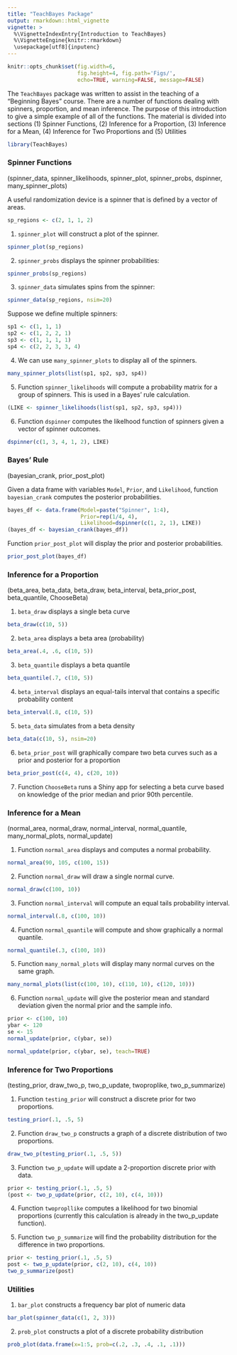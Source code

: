 ```yaml
---
title: "TeachBayes Package"
output: rmarkdown::html_vignette
vignette: >
  %\VignetteIndexEntry{Introduction to TeachBayes}
  %\VignetteEngine{knitr::rmarkdown}
  \usepackage[utf8]{inputenc}
---
```


```r
knitr::opts_chunk$set(fig.width=6, 
                      fig.height=4, fig.path='Figs/',
                      echo=TRUE, warning=FALSE, message=FALSE)
```

The `TeachBayes` package was written to assist in the teaching of a "Beginning Bayes" course.  There are a number of functions dealing with spinners, proportion, and mean inference.  The purpose of this introduction to give a simple example of all of the functions.  The material is divided into sections (1) Spinner Functions, (2) Inference for a Proportion, (3) Inference for a Mean, (4) Inference for Two Proportions and (5) Utilities

```r
library(TeachBayes)
```

### Spinner Functions

(spinner_data, spinner_likelihoods, spinner_plot, spinner_probs, dspinner, many_spinner_plots)

A useful randomization device is a spinner that is defined by a vector of areas.

```r
sp_regions <- c(2, 1, 1, 2)
```

1.  `spinner_plot` will construct a plot of the spinner.

```r
spinner_plot(sp_regions)
```

2.  `spinner_probs` displays the spinner probabilities:

```r
spinner_probs(sp_regions)
```
3.  `spinner_data` simulates spins from the spinner:

```r
spinner_data(sp_regions, nsim=20)
```

Suppose we define multiple spinners:

```r
sp1 <- c(1, 1, 1)
sp2 <- c(1, 2, 2, 1)
sp3 <- c(1, 1, 1, 1)
sp4 <- c(2, 2, 3, 3, 4)
```

4.  We can use `many_spinner_plots` to display all of the spinners.

```r
many_spinner_plots(list(sp1, sp2, sp3, sp4))
```

5.  Function `spinner_likelihoods` will compute a probability matrix for a group of spinners.  This is used in a Bayes' rule calculation.

```r
(LIKE <- spinner_likelihoods(list(sp1, sp2, sp3, sp4)))
```

6.  Function `dspinner` computes the likelhood function of spinners given a vector of spinner outcomes.

```r
dspinner(c(1, 3, 4, 1, 2), LIKE)
```

### Bayes' Rule

(bayesian_crank, prior_post_plot)

Given a data frame with variables `Model`, `Prior`, and `Likelihood`, function `bayesian_crank` computes the posterior probabilities.

```r
bayes_df <- data.frame(Model=paste("Spinner", 1:4),
                       Prior=rep(1/4, 4), 
                       Likelihood=dspinner(c(1, 2, 1), LIKE))
(bayes_df <- bayesian_crank(bayes_df))
```

Function `prior_post_plot` will display the prior and posterior probabilities.

```r
prior_post_plot(bayes_df)
```


### Inference for a Proportion

(beta_area, beta_data, beta_draw, beta_interval, beta_prior_post, beta_quantile, ChooseBeta)

1.  `beta_draw` displays a single beta curve

```r
beta_draw(c(10, 5))
```

2.  `beta_area` displays a beta area (probability)

```r
beta_area(.4, .6, c(10, 5))
```

3.  `beta_quantile` displays a beta quantile

```r
beta_quantile(.7, c(10, 5))
```

4.  `beta_interval` displays an equal-tails interval that contains a specific probability content

```r
beta_interval(.8, c(10, 5))
```

5.  `beta_data` simulates from a beta density

```r
beta_data(c(10, 5), nsim=20)
```

6.  `beta_prior_post` will graphically compare two beta curves such as a prior and posterior for a proportion

```r
beta_prior_post(c(4, 4), c(20, 10))
```

7.  Function `ChooseBeta` runs a Shiny app for selecting a beta curve based on knowledge of the prior median and prior 90th percentile.

### Inference for a Mean

(normal_area, normal_draw, normal_interval, normal_quantile, many_normal_plots, normal_update)

1.  Function `normal_area`  displays and computes a normal probability.

```r
normal_area(90, 105, c(100, 15))
```


2.  Function `normal_draw` will draw a single normal curve.

```r
normal_draw(c(100, 10))
```


3.  Function `normal_interval` will compute an equal tails probability interval.

```r
normal_interval(.8, c(100, 10))
```


4.  Function `normal_quantile` will compute and show graphically a normal quantile.

```r
normal_quantile(.3, c(100, 10))
```

5.  Function `many_normal_plots` will display many normal curves on the same graph.

```r
many_normal_plots(list(c(100, 10), c(110, 10), c(120, 10)))
```

6.  Function `normal_update` will give the posterior mean and standard deviation given the normal prior and the sample info.

```r
prior <- c(100, 10)
ybar <- 120
se <- 15
normal_update(prior, c(ybar, se))
```

```r
normal_update(prior, c(ybar, se), teach=TRUE)
```

### Inference for Two Proportions

(testing_prior, draw_two_p, two_p_update, twoproplike, two_p_summarize)

1.  Function `testing_prior` will construct a discrete prior for two proportions.

```r
testing_prior(.1, .5, 5)
```


2.  Function `draw_two_p` constructs a graph of a discrete distribution of two proportions.

```r
draw_two_p(testing_prior(.1, .5, 5))
```


3.  Function `two_p_update` will update a 2-proportion discrete prior with data.

```r
prior <- testing_prior(.1, .5, 5)
(post <- two_p_update(prior, c(2, 10), c(4, 10)))
```


4.  Function `twopropllike` computes a likelihood for two binomial proportions (currently this calculation is already in the two_p_update function).

5.  Function `two_p_summarize` will find the probability distribution for the difference in two proportions.

```r
prior <- testing_prior(.1, .5, 5)
post <- two_p_update(prior, c(2, 10), c(4, 10))
two_p_summarize(post)
```

### Utilities

1.  `bar_plot` constructs a frequency bar plot of numeric data

```r
bar_plot(spinner_data(c(1, 2, 3)))
```

2.  `prob_plot` constructs a plot of a discrete probability distribution

```r
prob_plot(data.frame(x=1:5, prob=c(.2, .3, .4, .1, .1)))
```


